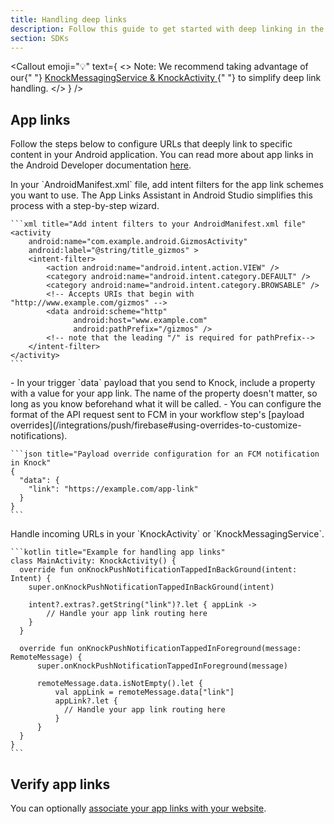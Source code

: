 ```yaml
---
title: Handling deep links
description: Follow this guide to get started with deep linking in the Knock Android SDK.
section: SDKs
---
```


<Callout
  emoji="💡"
  text={
    <>
      <span className="font-bold">Note:</span> We recommend taking advantage of
      our{" "}
      <a href="/sdks/android/reference#knockmessagingservice--knockactivity">
        KnockMessagingService & KnockActivity
      </a>{" "}
      to simplify deep link handling.
    </>
  }
/>

## App links

Follow the steps below to configure URLs that deeply link to specific content in your Android application. You can read more about app links in the Android Developer documentation <a href="https://developer.android.com/studio/write/app-link-indexing" target="_blank">here</a>.

<Steps titleSize="h3">
  <Step title="Define intent filters" >
    In your `AndroidManifest.xml` file, add intent filters for the app link schemes you want to use. The App Links Assistant in Android Studio simplifies this process with a step-by-step wizard.

    ```xml title="Add intent filters to your AndroidManifest.xml file"
    <activity
        android:name="com.example.android.GizmosActivity"
        android:label="@string/title_gizmos" >
        <intent-filter>
            <action android:name="android.intent.action.VIEW" />
            <category android:name="android.intent.category.DEFAULT" />
            <category android:name="android.intent.category.BROWSABLE" />
            <!-- Accepts URIs that begin with "http://www.example.com/gizmos" -->
            <data android:scheme="http"
                  android:host="www.example.com"
                  android:pathPrefix="/gizmos" />
            <!-- note that the leading "/" is required for pathPrefix-->
        </intent-filter>
    </activity>
    ```

  </Step>

  <Step title="Include an app link in your Knock message payload" >
    - In your trigger `data` payload that you send to Knock, include a property with a value for your app link. The name of the property doesn't matter, so long as you know beforehand what it will be called.
    - You can configure the format of the API request sent to FCM in your workflow step's [payload overrides](/integrations/push/firebase#using-overrides-to-customize-notifications).

    ```json title="Payload override configuration for an FCM notification in Knock"
    {
      "data": {
        "link": "https://example.com/app-link"
      }
    }
    ```

  </Step>

  <Step title="Handle incoming URLs from a push notification" >
    Handle incoming URLs in your `KnockActivity` or `KnockMessagingService`.

    ```kotlin title="Example for handling app links"
    class MainActivity: KnockActivity() {
      override fun onKnockPushNotificationTappedInBackGround(intent: Intent) {
        super.onKnockPushNotificationTappedInBackGround(intent)

        intent?.extras?.getString("link")?.let { appLink ->
            // Handle your app link routing here
        }
      }

      override fun onKnockPushNotificationTappedInForeground(message: RemoteMessage) {
          super.onKnockPushNotificationTappedInForeground(message)

          remoteMessage.data.isNotEmpty().let {
              val appLink = remoteMessage.data["link"]
              appLink?.let {
                // Handle your app link routing here
              }
          }
      }
    }
    ```

  </Step>
</Steps>

## Verify app links

You can optionally <a href="https://developer.android.com/training/app-links/verify-android-applinks#web-assoc" target="_blank">associate your app links with your website</a>.
